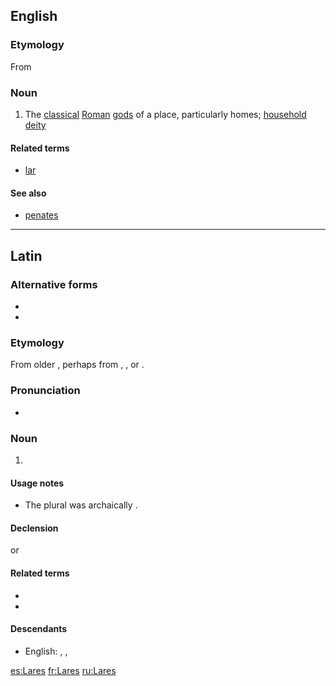 {{also|lares|läres}}
==English==

===Etymology===
{{wikipedia}}
From {{etyl|la|en}} {{m|la|Lares}}

===Noun===
{{head|en|noun}}

# The [[classical]] [[Roman]] [[god]]s of a place, particularly homes; [[household deity]]

====Related terms====
* [[lar]]

====See also====
* [[penates]]

----

==Latin==

===Alternative forms===
* {{alter|la|larēs}}
* {{alter|la|Lasēs}}

===Etymology===
From older {{m|la|Lasēs}}, perhaps from {{der|la|ett|𐌋𐌀𐌓|tr=lar}}, {{m|ett|𐌋𐌀𐌓𐌔|tr=lars}}, or {{m|ett|𐌋𐌀𐌓𐌈|tr=lartʰ||lord}}.

===Pronunciation===
* {{la-pronunc|Larēs}}

===Noun===
{{la-noun|Larēs||Larum|gen2=Larium|m|third}}

# {{lb|la|Roman god}} {{l|en|Lares, the [[classical]] [[Roman]] [[god]]s of a place, particularly homes; [[household deity]]}}

====Usage notes====
* The plural was archaically {{m|la|Lasēs}}.

====Declension====
{{la-decl-3rd|Larēs|Lar|num=pl}}
or
{{la-decl-3rd-I|Larēs|Lar|num=pl}}

====Related terms====
* {{l|la|lār}}
* {{l|la|larva}}

====Descendants====
* English: {{l|en|lares}}, {{l|en|Lares}}, {{l|en|Lars}}

[[es:Lares]]
[[fr:Lares]]
[[ru:Lares]]